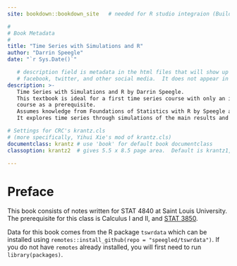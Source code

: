 ```yaml
--- 
site: bookdown::bookdown_site   # needed for R studio integraion (Build tab)

#
# Book Metadata
#
title: "Time Series with Simulations and R"
author: "Darrin Speegle"
date: "`r Sys.Date()`"

   # description field is metadata in the html files that will show up on
   # facebook, twitter, and other social media.  It does not appear in the book text.
description: >-
   Time Series with Simulations and R by Darrin Speegle.
   This textbook is ideal for a first time series course with only an intro prob/stats
   course as a prerequisite. 
   Assumes knowledge from Foundations of Statistics with R by Speegle and Clair.
   It explores time series through simulations of the main results and models.

# Settings for CRC's krantz.cls
# (more specifically, Yihui Xie's mod of krantz.cls)
documentclass: krantz # use 'book' for default book documentclass
classoption: krantz2  # gives 5.5 x 8.5 page area.  Default is krantz1, 4.5 x 7.5

---
```

\mainmatter

# Preface

This book consists of notes written for STAT 4840 at Saint Louis University. The prerequisite for this class is Calculus I and II, and [STAT 3850](https://math.slu.edu/~speegled/_book).

Data for this book comes from the R package `tswrdata` which can be installed using `remotes::install_github(repo = "speegled/tswrdata")`. If you do not have `remotes` already installed, you will first need to run `library(packages)`.